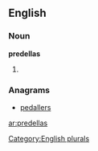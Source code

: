 
==English==

===Noun===
'''predellas'''

# {{plural of|[[predella]]}}

===Anagrams===
* [[pedallers#English|pedallers]]

[[Category:English plurals]]

[[ar:predellas]]